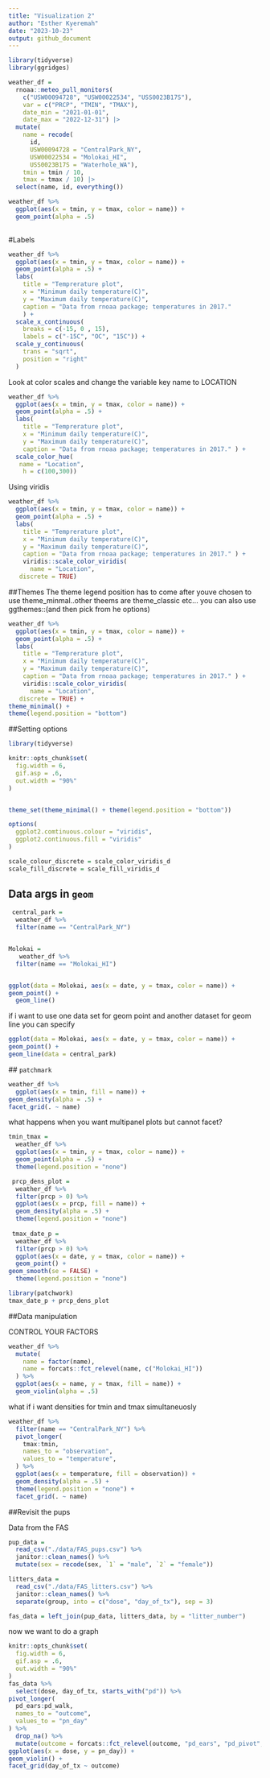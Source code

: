 ```yaml
---
title: "Visualization 2"
author: "Esther Kyeremah"
date: "2023-10-23"
output: github_document
---
```


```r
library(tidyverse)
library(ggridges)
```

```r
weather_df = 
  rnoaa::meteo_pull_monitors(
    c("USW00094728", "USW00022534", "USS0023B17S"),
    var = c("PRCP", "TMIN", "TMAX"), 
    date_min = "2021-01-01",
    date_max = "2022-12-31") |>
  mutate(
    name = recode(
      id, 
      USW00094728 = "CentralPark_NY", 
      USW00022534 = "Molokai_HI",
      USS0023B17S = "Waterhole_WA"),
    tmin = tmin / 10,
    tmax = tmax / 10) |>
  select(name, id, everything())
```




```r
weather_df %>% 
  ggplot(aes(x = tmin, y = tmax, color = name)) +
  geom_point(alpha = .5)
  
```


#Labels

```r
weather_df %>% 
  ggplot(aes(x = tmin, y = tmax, color = name)) +
  geom_point(alpha = .5) +
  labs( 
    title = "Temprerature plot",
    x = "Minimum daily temperature(C)",
    y = "Maximum daily temperature(C)",
    caption = "Data from rnoaa package; temperatures in 2017."
    ) +
  scale_x_continuous(
    breaks = c(-15, 0 , 15),
    labels = c("-15C", "OC", "15C")) + 
  scale_y_continuous(
    trans = "sqrt",
    position = "right"
  )
```

Look at color scales and change the variable key name to LOCATION
```r
weather_df %>% 
  ggplot(aes(x = tmin, y = tmax, color = name)) +
  geom_point(alpha = .5) +
  labs( 
    title = "Temprerature plot",
    x = "Minimum daily temperature(C)",
    y = "Maximum daily temperature(C)",
    caption = "Data from rnoaa package; temperatures in 2017." ) +
  scale_color_hue(
   name = "Location",
    h = c(100,300))
```


Using viridis
```r
weather_df %>% 
  ggplot(aes(x = tmin, y = tmax, color = name)) +
  geom_point(alpha = .5) +
  labs( 
    title = "Temprerature plot",
    x = "Minimum daily temperature(C)",
    y = "Maximum daily temperature(C)",
    caption = "Data from rnoaa package; temperatures in 2017." ) +
    viridis::scale_color_viridis(
      name = "Location",
   discrete = TRUE)
```

##Themes 
The theme legend position has to come after youve chosen to use theme_minmal..other theems are theme_classic etc... you can also use ggthemes::(and then pick from he options)
```r
weather_df %>% 
  ggplot(aes(x = tmin, y = tmax, color = name)) +
  geom_point(alpha = .5) +
  labs( 
    title = "Temprerature plot",
    x = "Minimum daily temperature(C)",
    y = "Maximum daily temperature(C)",
    caption = "Data from rnoaa package; temperatures in 2017." ) +
    viridis::scale_color_viridis(
      name = "Location",
   discrete = TRUE) +
theme_minimal() +
theme(legend.position = "bottom")
```

##Setting options

```r
library(tidyverse)

knitr::opts_chunk$set(
  fig.width = 6,
  gif.asp = .6,
  out.width = "90%"
)


theme_set(theme_minimal() + theme(legend.position = "bottom"))

options(
  ggplot2.comtinuous.colour = "viridis",
  ggplot2.continuous.fill = "viridis"
)

scale_colour_discrete = scale_color_viridis_d
scale_fill_discrete = scale_fill_viridis_d

```

## Data args in `geom`

```r
 central_park = 
  weather_df %>% 
  filter(name == "CentralPark_NY")


Molokai = 
   weather_df %>% 
  filter(name == "Molokai_HI")


ggplot(data = Molokai, aes(x = date, y = tmax, color = name)) +
geom_point() +
  geom_line()
```
 if i want to use one data set for geom point and another dataset for geom line you can specify
 
```r
  
ggplot(data = Molokai, aes(x = date, y = tmax, color = name)) +
geom_point() +
geom_line(data = central_park)
```
 
 
 ## `patchmark`
 
```r
weather_df %>% 
  ggplot(aes(x = tmin, fill = name)) +
geom_density(alpha = .5) +
facet_grid(. ~ name)
```
 
 
 what happens when you want multipanel plots but cannot facet?
 
```r
tmin_tmax =
  weather_df %>% 
  ggplot(aes(x = tmin, y = tmax, color = name)) +
  geom_point(alpha = .5) +
  theme(legend.position = "none") 

 prcp_dens_plot =
  weather_df %>% 
  filter(prcp > 0) %>% 
  ggplot(aes(x = prcp, fill = name)) +
  geom_density(alpha = .5) +
  theme(legend.position = "none") 
 
 tmax_date_p =
  weather_df %>% 
  filter(prcp > 0) %>% 
  ggplot(aes(x = date, y = tmax, color = name)) +
  geom_point() +
geom_smooth(se = FALSE) +
  theme(legend.position = "none") 

library(patchwork)
tmax_date_p + prcp_dens_plot


```


##Data manipulation

CONTROL YOUR FACTORS

```r
weather_df %>% 
  mutate(
    name = factor(name),
    name = forcats::fct_relevel(name, c("Molokai_HI"))
  ) %>% 
  ggplot(aes(x = name, y = tmax, fill = name)) +
  geom_violin(alpha = .5)
```

what if i want densities for tmin and tmax simultaneuosly

```r
weather_df %>% 
  filter(name == "CentralPark_NY") %>% 
  pivot_longer(
    tmax:tmin,
    names_to = "observation",
    values_to = "temperature",
  ) %>% 
  ggplot(aes(x = temperature, fill = observation)) +
  geom_density(alpha = .5) +
  theme(legend.position = "none") + 
  facet_grid(. ~ name)
```

##Revisit the pups

Data from the FAS
```r
pup_data =
  read_csv("./data/FAS_pups.csv") %>% 
  janitor::clean_names() %>% 
  mutate(sex = recode(sex, `1` = "male", `2` = "female"))

litters_data = 
  read_csv("./data/FAS_litters.csv") %>% 
  janitor::clean_names() %>% 
  separate(group, into = c("dose", "day_of_tx"), sep = 3)

fas_data = left_join(pup_data, litters_data, by = "litter_number")
```

now we want to do a graph
```r
knitr::opts_chunk$set(
  fig.width = 6,
  gif.asp = .6,
  out.width = "90%"
)
fas_data %>% 
  select(dose, day_of_tx, starts_with("pd")) %>% 
pivot_longer(
  pd_ears:pd_walk,
  names_to = "outcome",
  values_to = "pn_day"
) %>% 
  drop_na() %>% 
  mutate(outcome = forcats::fct_relevel(outcome, "pd_ears", "pd_pivot", "pd_walk", "pd_eyes")) %>% 
ggplot(aes(x = dose, y = pn_day)) + 
geom_violin() +
facet_grid(day_of_tx ~ outcome)
```



